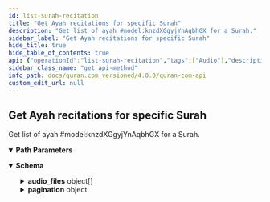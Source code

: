 ```yaml
---
id: list-surah-recitation
title: "Get Ayah recitations for specific Surah"
description: "Get list of ayah #model:knzdXGgyjYnAqbhGX for a Surah."
sidebar_label: "Get Ayah recitations for specific Surah"
hide_title: true
hide_table_of_contents: true
api: {"operationId":"list-surah-recitation","tags":["Audio"],"description":"Get list of ayah #model:knzdXGgyjYnAqbhGX for a Surah.","responses":{"200":{"description":"","content":{"application/json":{"schema":{"type":"object","properties":{"audio_files":{"type":"array","items":{"title":"AudioFile","type":"object","properties":{"url":{"type":"string"},"duration":{"type":"number"},"format":{"type":"string"},"segments":{"type":"array","items":{}}},"example":{"url":"https://verses.quran.com/AbdulBaset/Mujawwad/mp3/001001.mp3","duration":6,"format":"mp3","segments":[[[0,120,-1],[120,420,0],[540,810,1],[1350,1006,2],[2356,2454,3],[4810,390,-1]]]}}},"pagination":{"title":"Pagination","type":"object","properties":{"per_page":{"type":"integer","description":"Entries per api call","default":10},"current_page":{"type":"integer","default":1,"description":""},"next_page":{"type":"integer","description":"Next page in paginated result"},"total_pages=":{"type":"integer","description":"Total number of pages"},"total_records=":{"type":"integer"}},"example":{"per_page":1,"current_page":1,"next_page":2,"total_pages=":7,"total_records=":7}}}},"examples":{"response":{"value":{"audio_files":[{"verse_key":"1:1","url":"AbdulBaset/Mujawwad/mp3/001001.mp3"},{"verse_key":"1:2","url":"AbdulBaset/Mujawwad/mp3/001002.mp3"},{"verse_key":"1:3","url":"AbdulBaset/Mujawwad/mp3/001003.mp3"}],"pagination":{"per_page":10,"current_page":1,"next_page":2,"total_pages":2,"total_records":20}}}}}}}},"parameters":[{"name":"recitation_id","in":"path","description":"Recitation Id, you can get list of all ayah by ayah recitations using this endpoint #endpoint:HLbauN2sdGitPQPPL","required":true,"schema":{"type":"number"}},{"name":"chapter_number","in":"path","required":true,"schema":{"type":"number","minimum":1,"maximum":114}}],"method":"get","path":"/recitations/{recitation_id}/by_chapter/{chapter_number}","servers":[{"url":"https://api.quran.com/api/v4"}],"info":{"version":"v4","title":"Quran.com API","description":" Documentation of Quran.com v4 API"},"postman":{"name":"Get Ayah recitations for specific Surah","description":{"content":"Get list of ayah #model:knzdXGgyjYnAqbhGX for a Surah.","type":"text/plain"},"url":{"path":["recitations",":recitation_id","by_chapter",":chapter_number"],"host":["{{baseUrl}}"],"query":[],"variable":[{"disabled":false,"description":{"content":"(Required) Recitation Id, you can get list of all ayah by ayah recitations using this endpoint #endpoint:HLbauN2sdGitPQPPL","type":"text/plain"},"type":"any","value":"","key":"recitation_id"},{"disabled":false,"description":{"content":"(Required) ","type":"text/plain"},"type":"any","value":"","key":"chapter_number"}]},"header":[{"key":"Accept","value":"application/json"}],"method":"GET"}}
sidebar_class_name: "get api-method"
info_path: docs/quran.com_versioned/4.0.0/quran-com-api
custom_edit_url: null
---
```



## Get Ayah recitations for specific Surah



Get list of ayah #model:knzdXGgyjYnAqbhGX for a Surah.

<details style={{"marginBottom":"1rem"}} data-collapsed={false} open={true}><summary style={{}}><strong>Path Parameters</strong></summary><div><ul><ParamsItem className={"paramsItem"} param={{"name":"recitation_id","in":"path","description":"Recitation Id, you can get list of all ayah by ayah recitations using this endpoint #endpoint:HLbauN2sdGitPQPPL","required":true,"schema":{"type":"number"}}}></ParamsItem><ParamsItem className={"paramsItem"} param={{"name":"chapter_number","in":"path","required":true,"schema":{"type":"number","minimum":1,"maximum":114}}}></ParamsItem></ul></div></details><div><ApiTabs><TabItem label={"200"} value={"200"}><div></div><div><MimeTabs schemaType={"response"}><TabItem label={"application/json"} value={"application/json"}><SchemaTabs><TabItem label={"Schema"} value={"Schema"}><details style={{}} data-collapsed={false} open={true}><summary style={{"textAlign":"left"}}><strong>Schema</strong></summary><div style={{"textAlign":"left","marginLeft":"1rem"}}></div><ul style={{"marginLeft":"1rem"}}><SchemaItem collapsible={true} className={"schemaItem"}><details style={{}}><summary style={{}}><strong>audio_files</strong><span style={{"opacity":"0.6"}}> object[]</span></summary><div style={{"marginLeft":"1rem"}}><li><div style={{"fontSize":"var(--ifm-code-font-size)","opacity":"0.6","marginLeft":"-.5rem","paddingBottom":".5rem"}}>Array [</div></li><SchemaItem collapsible={false} name={"url"} required={false} schemaName={"string"} qualifierMessage={undefined} schema={{"type":"string"}}></SchemaItem><SchemaItem collapsible={false} name={"duration"} required={false} schemaName={"number"} qualifierMessage={undefined} schema={{"type":"number"}}></SchemaItem><SchemaItem collapsible={false} name={"format"} required={false} schemaName={"string"} qualifierMessage={undefined} schema={{"type":"string"}}></SchemaItem><SchemaItem collapsible={false} name={"segments"} required={false} schemaName={"undefined[]"} qualifierMessage={undefined} schema={{"type":"array","items":{}}}></SchemaItem><li><div style={{"fontSize":"var(--ifm-code-font-size)","opacity":"0.6","marginLeft":"-.5rem"}}>]</div></li></div></details></SchemaItem><SchemaItem collapsible={true} className={"schemaItem"}><details style={{}}><summary style={{}}><strong>pagination</strong><span style={{"opacity":"0.6"}}> object</span></summary><div style={{"marginLeft":"1rem"}}><SchemaItem collapsible={false} name={"per_page"} required={false} schemaName={"integer"} qualifierMessage={undefined} schema={{"type":"integer","description":"Entries per api call","default":10}}></SchemaItem><SchemaItem collapsible={false} name={"current_page"} required={false} schemaName={"integer"} qualifierMessage={undefined} schema={{"type":"integer","default":1,"description":""}}></SchemaItem><SchemaItem collapsible={false} name={"next_page"} required={false} schemaName={"integer"} qualifierMessage={undefined} schema={{"type":"integer","description":"Next page in paginated result"}}></SchemaItem><SchemaItem collapsible={false} name={"total_pages="} required={false} schemaName={"integer"} qualifierMessage={undefined} schema={{"type":"integer","description":"Total number of pages"}}></SchemaItem><SchemaItem collapsible={false} name={"total_records="} required={false} schemaName={"integer"} qualifierMessage={undefined} schema={{"type":"integer"}}></SchemaItem></div></details></SchemaItem></ul></details></TabItem><TabItem label={"Example (from schema)"} value={"Example (from schema)"}><ResponseSamples responseExample={"{\n  \"audio_files\": [\n    {\n      \"url\": \"https://verses.quran.com/AbdulBaset/Mujawwad/mp3/001001.mp3\",\n      \"duration\": 6,\n      \"format\": \"mp3\",\n      \"segments\": [\n        [\n          [\n            0,\n            120,\n            -1\n          ],\n          [\n            120,\n            420,\n            0\n          ],\n          [\n            540,\n            810,\n            1\n          ],\n          [\n            1350,\n            1006,\n            2\n          ],\n          [\n            2356,\n            2454,\n            3\n          ],\n          [\n            4810,\n            390,\n            -1\n          ]\n        ]\n      ]\n    }\n  ],\n  \"pagination\": {\n    \"per_page\": 1,\n    \"current_page\": 1,\n    \"next_page\": 2,\n    \"total_pages=\": 7,\n    \"total_records=\": 7\n  }\n}"} language={"json"}></ResponseSamples></TabItem><TabItem label={"response"} value={"response"}><ResponseSamples responseExample={"{\n  \"audio_files\": [\n    {\n      \"verse_key\": \"1:1\",\n      \"url\": \"AbdulBaset/Mujawwad/mp3/001001.mp3\"\n    },\n    {\n      \"verse_key\": \"1:2\",\n      \"url\": \"AbdulBaset/Mujawwad/mp3/001002.mp3\"\n    },\n    {\n      \"verse_key\": \"1:3\",\n      \"url\": \"AbdulBaset/Mujawwad/mp3/001003.mp3\"\n    }\n  ],\n  \"pagination\": {\n    \"per_page\": 10,\n    \"current_page\": 1,\n    \"next_page\": 2,\n    \"total_pages\": 2,\n    \"total_records\": 20\n  }\n}"} language={"json"}></ResponseSamples></TabItem></SchemaTabs></TabItem></MimeTabs></div></TabItem></ApiTabs></div>
      